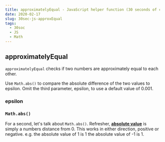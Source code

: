 ```yaml
---
title: approximatelyEqual - JavaScript helper function (30 seconds of code)
date: 2020-02-17
slug: 30sec-js-approxEqual
tags:
  - 30soc
  - JS
  - Math
---
```

## approximatelyEqual 
`approximatelyEqual` checks if two numbers are approximately equal to each other.

Use `Math.abs()` to compare the absolute difference of the two values to epsilon. Omit the third parameter, epsilon, to use a default value of 0.001.

### epsilon

### `Math.abs()`
For a second, let's talk about `Math.abs()`. Refresher, [**absolute value**](https://en.wikipedia.org/wiki/Absolute_value) is simply a numbers distance from 0. This works in either direction, positive or negative. e.g. the absolute value of 1 is 1 the absolute value of -1 is 1.

